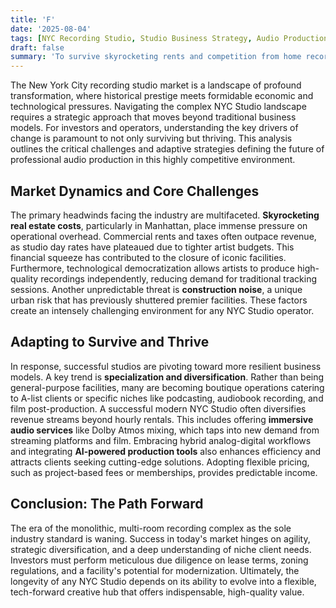 ```yaml
---
title: 'F'
date: '2025-08-04'
tags: [NYC Recording Studio, Studio Business Strategy, Audio Production Trends, Music Industry Economics, Dolby Atmos Mixing]
draft: false
summary: 'To survive skyrocketing rents and competition from home recording, modern NYC studios must specialize in high-end, niche services to provide unique value.'
---
```


The New York City recording studio market is a landscape of profound transformation, where historical prestige meets formidable economic and technological pressures. Navigating the complex NYC Studio landscape requires a strategic approach that moves beyond traditional business models. For investors and operators, understanding the key drivers of change is paramount to not only surviving but thriving. This analysis outlines the critical challenges and adaptive strategies defining the future of professional audio production in this highly competitive environment.

## Market Dynamics and Core Challenges

The primary headwinds facing the industry are multifaceted. **Skyrocketing real estate costs**, particularly in Manhattan, place immense pressure on operational overhead. Commercial rents and taxes often outpace revenue, as studio day rates have plateaued due to tighter artist budgets. This financial squeeze has contributed to the closure of iconic facilities. Furthermore, technological democratization allows artists to produce high-quality recordings independently, reducing demand for traditional tracking sessions. Another unpredictable threat is **construction noise**, a unique urban risk that has previously shuttered premier facilities. These factors create an intensely challenging environment for any NYC Studio operator.

## Adapting to Survive and Thrive

In response, successful studios are pivoting toward more resilient business models. A key trend is **specialization and diversification**. Rather than being general-purpose facilities, many are becoming boutique operations catering to A-list clients or specific niches like podcasting, audiobook recording, and film post-production. A successful modern NYC Studio often diversifies revenue streams beyond hourly rentals. This includes offering **immersive audio services** like Dolby Atmos mixing, which taps into new demand from streaming platforms and film. Embracing hybrid analog-digital workflows and integrating **AI-powered production tools** also enhances efficiency and attracts clients seeking cutting-edge solutions. Adopting flexible pricing, such as project-based fees or memberships, provides predictable income.

## Conclusion: The Path Forward

The era of the monolithic, multi-room recording complex as the sole industry standard is waning. Success in today's market hinges on agility, strategic diversification, and a deep understanding of niche client needs. Investors must perform meticulous due diligence on lease terms, zoning regulations, and a facility's potential for modernization. Ultimately, the longevity of any NYC Studio depends on its ability to evolve into a flexible, tech-forward creative hub that offers indispensable, high-quality value.